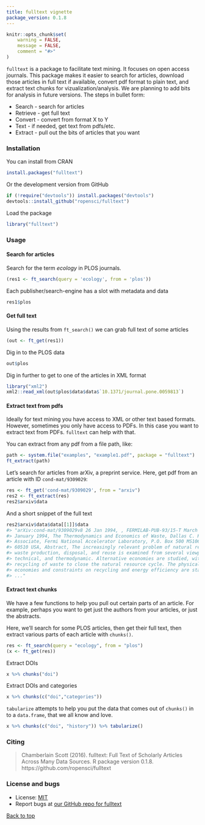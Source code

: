 ```yaml
---
title: fulltext vignette
package_version: 0.1.8
---
```



```r
knitr::opts_chunk$set(
	warning = FALSE,
	message = FALSE,
	comment = "#>"
)
```

`fulltext` is a package to facilitate text mining. It focuses on open access journals. This package makes it easier to search for articles, download those articles in full text if available, convert pdf format to plain text, and extract text chunks for vizualization/analysis. We are planning to add bits for analysis in future versions. The steps in bullet form:

* Search - search for articles
* Retrieve - get full text
* Convert - convert from format X to Y
* Text - if needed, get text from pdfs/etc.
* Extract - pull out the bits of articles that you want

### Installation

You can install from CRAN

```r
install.packages("fulltext")
```

Or the development version from GitHub

```r
if (!require("devtools")) install.packages("devtools")
devtools::install_github("ropensci/fulltext")
```

Load the package

```r
library("fulltext")
```



### Usage

#### Search for articles

Search for the term _ecology_ in PLOS journals.

```r
(res1 <- ft_search(query = 'ecology', from = 'plos'))
```

Each publisher/search-engine has a slot with metadata and data

```r
res1$plos
```

#### Get full text

Using the results from `ft_search()` we can grab full text of some articles

```r
(out <- ft_get(res1))
```

Dig in to the PLOS data

```r
out$plos
```

Dig in further to get to one of the articles in XML format

```r
library("xml2")
xml2::read_xml(out$plos$data$data$`10.1371/journal.pone.0059813`)
```

#### Extract text from pdfs

Ideally for text mining you have access to XML or other text based formats. However, sometimes you only have access to PDFs. In this case you want to extract text from PDFs. `fulltext` can help with that.

You can extract from any pdf from a file path, like:

```r
path <- system.file("examples", "example1.pdf", package = "fulltext")
ft_extract(path)
```

Let's search for articles from arXiv, a preprint service. Here, get pdf from an article with ID `cond-mat/9309029`:

```r
res <- ft_get('cond-mat/9309029', from = "arxiv")
res2 <- ft_extract(res)
res2$arxiv$data
```

And a short snippet of the full text

```r
res2$arxiv$data$data[[1]]$data
#> "arXiv:cond-mat/9309029v8 26 Jan 1994, , FERMILAB-PUB-93/15-T March 1993, Revised:
#> January 1994, The Thermodynamics and Economics of Waste, Dallas C. Kennedy, Research
#> Associate, Fermi National Accelerator Laboratory, P.O. Box 500 MS106, Batavia, Illinois
#> 60510 USA, Abstract, The increasingly relevant problem of natural resource use and
#> waste production, disposal, and reuse is examined from several viewpoints: economic,
#> technical, and thermodynamic. Alternative economies are studied, with emphasis on
#> recycling of waste to close the natural resource cycle. The physical nature of human
#> economies and constraints on recycling and energy efficiency are stated in terms
#> ..."
```

#### Extract text chunks

We have a few functions to help you pull out certain parts of an article. For example, perhaps you want to get just the authors from your articles, or just the abstracts.

Here, we'll search for some PLOS articles, then get their full text, then extract various parts of each article with `chunks()`.

```r
res <- ft_search(query = "ecology", from = "plos")
(x <- ft_get(res))
```

Extract DOIs

```r
x %>% chunks("doi")
```

Extract DOIs and categories

```r
x %>% chunks(c("doi","categories"))
```

`tabularize` attempts to help you put the data that comes out of `chunks()` in to a `data.frame`, that we all know and love.

```r
x %>% chunks(c("doi", "history")) %>% tabularize()
```



### Citing

> Chamberlain Scott (2016). fulltext: Full Text of Scholarly Articles Across Many Data Sources. R package version 0.1.8. https://github.com/ropensci/fulltext




### License and bugs

* License: [MIT](http://opensource.org/licenses/MIT)
* Report bugs at [our GitHub repo for fulltext](https://github.com/ropensci/fulltext/issues?state=open)


[Back to top](#top)

